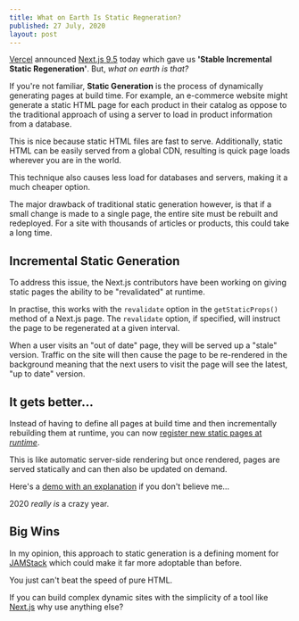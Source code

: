 ```yaml
---
title: What on Earth Is Static Regneration?
published: 27 July, 2020
layout: post
---
```


[Vercel](https://vercel.com) announced [Next.js 9.5](https://nextjs.org/blog/next-9-5) today which gave us **'Stable Incremental Static Regeneration'**. But, _what on earth is that?_

If you're not familiar, **Static Generation** is the process of dynamically generating pages at build time. For example, an e-commerce website might generate a static HTML page for each product in their catalog as oppose to the traditional approach of using a server to load in product information from a database.

This is nice because static HTML files are fast to serve. Additionally, static HTML can be easily served from a global CDN, resulting is quick page loads wherever you are in the world.

This technique also causes less load for databases and servers, making it a much cheaper option.

The major drawback of traditional static generation however, is that if a small change is made to a single page, the entire site must be rebuilt and redeployed. For a site with thousands of articles or products, this could take a long time.

## Incremental Static Generation

To address this issue, the Next.js contributors have been working on giving static pages the ability to be "revalidated" at runtime.

In practise, this works with the `revalidate` option in the `getStaticProps()` method of a Next.js page. The `revalidate` option, if specified, will instruct the page to be regenerated at a given interval.

When a user visits an "out of date" page, they will be served up a "stale" version. Traffic on the site will then cause the page to be re-rendered in the background meaning that the next users to visit the page will see the latest, "up to date" version.

## It gets better...

Instead of having to define all pages at build time and then incrementally rebuilding them at runtime, you can now [register new static pages at _runtime_](https://nextjs.org/blog/next-9-5#stable-incremental-static-regeneration).

This is like automatic server-side rendering but once rendered, pages are served statically and can then also be updated on demand.

Here's a [demo with an explanation](https://static-tweet.now.sh/) if you don't believe me...

2020 _really is_ a crazy year.

## Big Wins

In my opinion, this approach to static generation is a defining moment for [JAMStack](https://jamstack.org) which could make it far more adoptable than before.

You just can't beat the speed of pure HTML.

If you can build complex dynamic sites with the simplicity of a tool like [Next.js](https://nextjs.org) why use anything else?
